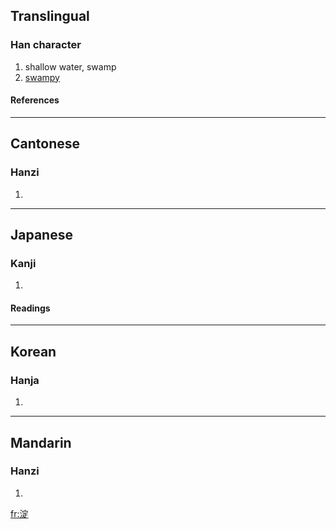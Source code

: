 {{see|澱}}

==Translingual==
===Han character===
{{Han char|rn=85|rad=水|as=08|sn=11|four=3318<sub>1</sub>|canj=水十一人 (EJMO)}}
# shallow water, swamp
# [[swampy]]
====References====
{{Han ref|kx=0628.280|dkj=17610|dj=1030.170|hdz=31661.020|uh=6DC0|ud=28096|bh=D5E0|bd=54752}}

----
==Cantonese==
===Hanzi===
{{yue-hanzi|jyut=|y=din6}}
# {{defn|Cantonese}}

----
==Japanese==
===Kanji===
{{ja-kanji|grade=|rs=水08}}
# {{defn|Japanese}} 
====Readings====
{{ja-readings|on=[[てん]] (ten), [[でん]] (den)|kun=[[よど]] (yodo), [[よどむ]] (yodomu)}}

----
==Korean==
===Hanja===
{{ko-hanja|hangeul=정|eumhun=|rv=jeong|mr=chŏng|y=ceng}}
# {{defn|Korean}}

----
==Mandarin==
===Hanzi===
{{cmn-hanzi|tra=澱|pin=[[diàn]] (dian4), [[xiáo]] (xiao2)|wg=tien<sup>4</sup>, hsiao<sup>2</sup>}}
# {{defn|Mandarin}}

[[fr:淀]]